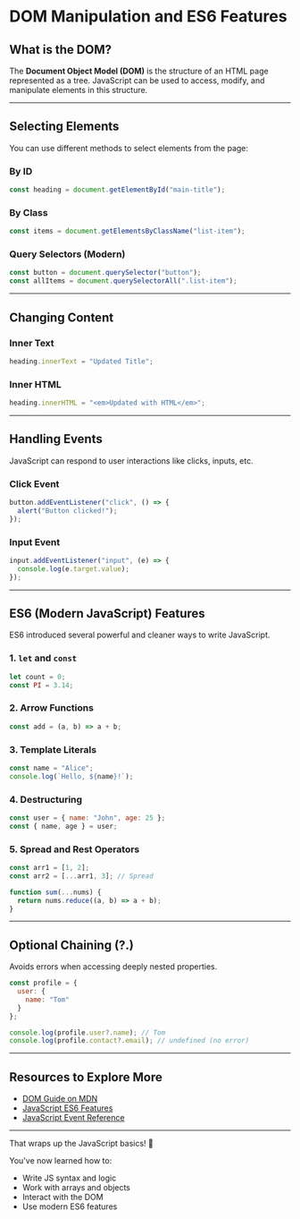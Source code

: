
# DOM Manipulation and ES6 Features

## What is the DOM?

The **Document Object Model (DOM)** is the structure of an HTML page represented as a tree. JavaScript can be used to access, modify, and manipulate elements in this structure.

---

## Selecting Elements

You can use different methods to select elements from the page:

### By ID
```js
const heading = document.getElementById("main-title");
```

### By Class
```js
const items = document.getElementsByClassName("list-item");
```

### Query Selectors (Modern)
```js
const button = document.querySelector("button");
const allItems = document.querySelectorAll(".list-item");
```

---

## Changing Content

### Inner Text
```js
heading.innerText = "Updated Title";
```

### Inner HTML
```js
heading.innerHTML = "<em>Updated with HTML</em>";
```

---

## Handling Events

JavaScript can respond to user interactions like clicks, inputs, etc.

### Click Event
```js
button.addEventListener("click", () => {
  alert("Button clicked!");
});
```

### Input Event
```js
input.addEventListener("input", (e) => {
  console.log(e.target.value);
});
```

---

## ES6 (Modern JavaScript) Features

ES6 introduced several powerful and cleaner ways to write JavaScript.

### 1. `let` and `const`
```js
let count = 0;
const PI = 3.14;
```

### 2. Arrow Functions
```js
const add = (a, b) => a + b;
```

### 3. Template Literals
```js
const name = "Alice";
console.log(`Hello, ${name}!`);
```

### 4. Destructuring
```js
const user = { name: "John", age: 25 };
const { name, age } = user;
```

### 5. Spread and Rest Operators
```js
const arr1 = [1, 2];
const arr2 = [...arr1, 3]; // Spread

function sum(...nums) {
  return nums.reduce((a, b) => a + b);
}
```

---

## Optional Chaining (?.)

Avoids errors when accessing deeply nested properties.

```js
const profile = {
  user: {
    name: "Tom"
  }
};

console.log(profile.user?.name); // Tom
console.log(profile.contact?.email); // undefined (no error)
```

---

## Resources to Explore More

- [DOM Guide on MDN](https://developer.mozilla.org/en-US/docs/Web/API/Document_Object_Model)
- [JavaScript ES6 Features](https://www.javascripttutorial.net/es6/)
- [JavaScript Event Reference](https://developer.mozilla.org/en-US/docs/Web/Events)

---

That wraps up the JavaScript basics! 🎉

You've now learned how to:
- Write JS syntax and logic
- Work with arrays and objects
- Interact with the DOM
- Use modern ES6 features


